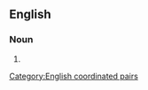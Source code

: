 ==English==

===Noun===
{{en-noun|-}}

# {{synonym of|en|time and material}}

[[Category:English coordinated pairs]]